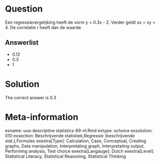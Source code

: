 Question
========

Een regressievergelijking heeft de vorm y = 0.3x - 2. Verder geldt sx = sy = 4. De correlatie r heeft dan de waarde 

Answerlist
----------
* 0.12
* 0.3
* 1

Solution
========

The correct answer is  0.3 

Meta-information
================
exname: uva-descriptive statistics-89-nl.Rmd 
extype: schoice 
exsolution: 010 
exsection: Beschrijvende statistiek,Regressie (beschrijvende stat.),Formules 
exextra[Type]: Calculation, Case, Conceptual, Creating graphs, Data manipulation, Interpretating graph, Interpretating output, Performing analysis, Test choice 
exextra[Langauge]: Dutch 
exextra[Level]: Statistical Literacy, Statistical Reasoning, Statistical Thinking 


